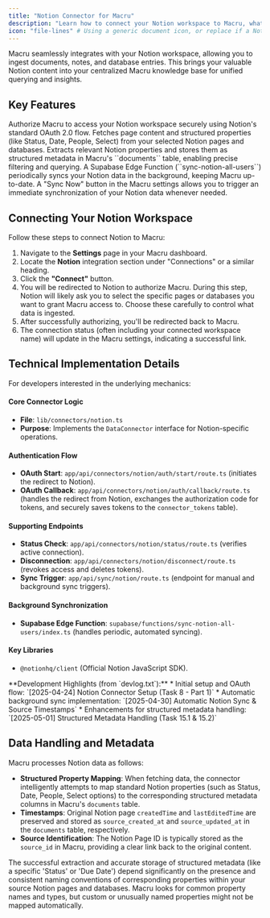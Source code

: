 ```yaml
---
title: "Notion Connector for Macru"
description: "Learn how to connect your Notion workspace to Macru, what data is synced, and key implementation details."
icon: "file-lines" # Using a generic document icon, or replace if a Notion-specific one is available
---
```


Macru seamlessly integrates with your Notion workspace, allowing you to ingest documents, notes, and database entries. This brings your valuable Notion content into your centralized Macru knowledge base for unified querying and insights.

## Key Features

<CardGroup cols={2}>
  <Card title="Secure OAuth 2.0" icon="lock-keyhole">
    Authorize Macru to access your Notion workspace securely using Notion's standard OAuth 2.0 flow.
  </Card>
  <Card title="Comprehensive Content Ingestion" icon="file-import">
    Fetches page content and structured properties (like Status, Date, People, Select) from your selected Notion pages and databases.
  </Card>
  <Card title="Rich Structured Metadata" icon="tags">
    Extracts relevant Notion properties and stores them as structured metadata in Macru's ``documents`` table, enabling precise filtering and querying.
  </Card>
  <Card title="Automatic Background Sync" icon="arrows-rotate">
    A Supabase Edge Function (``sync-notion-all-users``) periodically syncs your Notion data in the background, keeping Macru up-to-date.
  </Card>
  <Card title="Manual Sync Control" icon="hand-point-up">
    A "Sync Now" button in the Macru settings allows you to trigger an immediate synchronization of your Notion data whenever needed.
  </Card>
</CardGroup>

## Connecting Your Notion Workspace

Follow these steps to connect Notion to Macru:

1.  Navigate to the **Settings** page in your Macru dashboard.
2.  Locate the **Notion** integration section under "Connections" or a similar heading.
3.  Click the **"Connect"** button.
4.  You will be redirected to Notion to authorize Macru. 
    <Tip>During this step, Notion will likely ask you to select the specific pages or databases you want to grant Macru access to. Choose these carefully to control what data is ingested.</Tip>
5.  After successfully authorizing, you'll be redirected back to Macru.
6.  The connection status (often including your connected workspace name) will update in the Macru settings, indicating a successful link.

## Technical Implementation Details

For developers interested in the underlying mechanics:

#### Core Connector Logic
*   **File**: ``lib/connectors/notion.ts``
*   **Purpose**: Implements the ``DataConnector`` interface for Notion-specific operations.

#### Authentication Flow
*   **OAuth Start**: ``app/api/connectors/notion/auth/start/route.ts`` (initiates the redirect to Notion).
*   **OAuth Callback**: ``app/api/connectors/notion/auth/callback/route.ts`` (handles the redirect from Notion, exchanges the authorization code for tokens, and securely saves tokens to the ``connector_tokens`` table).

#### Supporting Endpoints
*   **Status Check**: ``app/api/connectors/notion/status/route.ts`` (verifies active connection).
*   **Disconnection**: ``app/api/connectors/notion/disconnect/route.ts`` (revokes access and deletes tokens).
*   **Sync Trigger**: ``app/api/sync/notion/route.ts`` (endpoint for manual and background sync triggers).

#### Background Synchronization
*   **Supabase Edge Function**: ``supabase/functions/sync-notion-all-users/index.ts`` (handles periodic, automated syncing).

#### Key Libraries
*   ``@notionhq/client`` (Official Notion JavaScript SDK).

<Note icon="code-branch">
  **Development Highlights (from `devlog.txt`):**
  *   Initial setup and OAuth flow: `[2025-04-24] Notion Connector Setup (Task 8 - Part 1)`
  *   Automatic background sync implementation: `[2025-04-30] Automatic Notion Sync & Source Timestamps`
  *   Enhancements for structured metadata handling: `[2025-05-01] Structured Metadata Handling (Task 15.1 & 15.2)`
</Note>

## Data Handling and Metadata

Macru processes Notion data as follows:

*   **Structured Property Mapping**: When fetching data, the connector intelligently attempts to map standard Notion properties (such as Status, Date, People, Select options) to the corresponding structured metadata columns in Macru's ``documents`` table.
*   **Timestamps**: Original Notion page ``createdTime`` and ``lastEditedTime`` are preserved and stored as ``source_created_at`` and ``source_updated_at`` in the ``documents`` table, respectively.
*   **Source Identification**: The Notion Page ID is typically stored as the ``source_id`` in Macru, providing a clear link back to the original content.

<CardGroup cols={1}>
<Card title="Important Note on Metadata Extraction" icon="info-circle">
    The successful extraction and accurate storage of structured metadata (like a specific 'Status' or 'Due Date') depend significantly on the presence and consistent naming conventions of corresponding properties within your source Notion pages and databases. Macru looks for common property names and types, but custom or unusually named properties might not be mapped automatically.
</Card>
</CardGroup> 